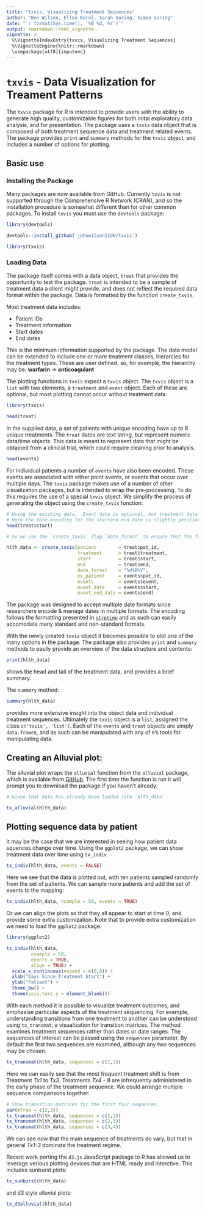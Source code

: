 ```yaml
---
title: "txvis, Visualizing Treatment Sequences"
author: "Ben Wilson, Ellen Korol, Sarah Goring, Simon Goring"
date: "`r format(Sys.time(), '%B %d, %Y')`"
output: rmarkdown::html_vignette
vignette: >
  %\VignetteIndexEntry{txvis, Visualizing Treatment Sequences}
  %\VignetteEngine{knitr::rmarkdown}
  \usepackage[utf8]{inputenc}
---
```


# `txvis` - Data Visualization for Treament Patterns

The `txvis` package for R is intended to provide users with the ability to generate high quality, customizable figures for both inital exploratory data analysis, and for presentation.  The package uses a `txvis` data object that is composed of both treatment sequence data and treatment related events.  The package provides `print` and `summary` methods for the `txvis` object, and includes a number of options for plotting.

## Basic use

### Installing the Package

Many packages are now available from GitHub.  Currently `txvis` is not supported through the Comprehensive R Network (CRAN), and so the installation procedure is somewhat different than for other common packages.  To install `txvis` you must use the `devtools` package:

```r
library(devtools)

devtools::install_github('johnwilsonICON/txvis')

library(txvis)
```

### Loading Data

The package itself comes with a data object, `treat` that provides the opportunity to test the package.  `treat` is intended to be a sample of treatment data a client might provide, and does not reflect the required data format within the package.  Data is formatted by the function `create_txvis`.

Most treatment data includes:

  * Patient IDs
  * Treatment information
  * Start dates
  * End dates
  
This is the minimum information supported by the package.  The data model can be extended to include one or more treatment classes, hierarcies for the treatment types.  These are user defined, so, for example, the hierarchy may be: **warfarin** -> **anticoagulant**

The plotting functions in `txvis` expect a `txvis` object. The `txvis` object is a `list` with two elements, a `treatment` and `event` object.  Each of these are optional, but most plotting cannot occur without treatment data.

```r

library(txvis)

head(treat)

```

In the supplied data, a set of patients with unique encoding have up to 8 unique treatments.  The `treat` dates are text string, but represent numeric data/time objects.  This data is meant to represent data that might be obtained from a clinical trial, which could require cleaning prior to analysis.

```r
head(events)
```

For individual patients a number of `events` have also been encoded.  These events are associated with either point events, or events that occur over multiple days.  The `txvis` package makes use of a number of other visualization packages, but is intended to wrap the pre-processing.  To do this requires the use of a special `txvis` object.  We simplify the process of generating the object using the `create_txvis` function:

```r

# Using the existing data.  Event data is optional, but treatment data is required.
# Here the date encoding for the startand end date is slightly peculiar:
head(treat$start)

# So we use the `create_txvis` flag `date_format` to ensure that the formatting is correct:

hlth_data <- create_txvis(patient        = treat$pat_id, 
                          treatment      = treat$treatment,
                          start          = treat$start,
                          end            = treat$end,
                          date_format    = "%d%B%Y",
                          ev_patient     = events$pat_id,
                          events         = events$event,
                          event_date     = events$start,
                          event_end_date = events$end)
```

The package was designed to accept multiple date formats since researchers encode & manage dates in multiple formats.  The encoding follows the formatting presented in [`strptime`](https://stat.ethz.ch/R-manual/R-devel/library/base/html/strptime.html) and as such can easily accomodate many standard and non-standard formats.

With the newly created `txvis` object it becomes possible to plot one of the many options in the package. The package also provides `print` and `summary` methods to easily provide an overview of the data structure and contents:

```r
print(hlth_data)
```

shows the head and tail of the treatment data, and provides a brief summary.

The `summary` method:

```r

summary(hlth_data)

```

provides more extensive insight into the object data and individual treatment sequences.  Ultimately the `txvis` object is a `list`, assigned the class `c('txvis', 'list')`.  Each of the `events` and `treat` objects are simply `data.frame`s, and as such can be manipulated with any of `R`'s tools for manipulating data.

## Creating an Alluvial plot:

The alluvial plot wraps the `alluvial` function from the `alluvial` package, which is available from [GitHub](https://github.com/mbojan/alluvial).  The first time the function is run it will prompt you to download the package if you haven't already.

```r
# Given that data has already been loaded into `hlth_data`

tx_alluvial(hlth_data)
```

## Plotting sequence data by patient

It may be the case that we are interested in seeing how patient data squences change over time.  Using the `ggplot2` package, we can show treatment data over time using `tx_indiv`

```r

tx_indiv(hlth_data, events = FALSE)

```

Here we see that the data is plotted out, with ten patients sampled randomly from the set of patients.  We can sample more patients and add the set of events to the mapping:

```r
tx_indiv(hlth_data, nsample = 50, events = TRUE)
```

Or we can align the plots so that they all appear to start at time 0, and provide some extra customization.  Note that to provide extra customization we need to load the `ggplot2` package.

```r

library(ggplot2)

tx_indiv(hlth_data, 
         nsample = 50, 
         events = TRUE, 
         align = TRUE) +
  scale_x_continuous(expand = c(0,0)) +
  xlab("Days Since Treatment Start") +
  ylab("Patient") +
  theme_bw() +
  theme(axis.text.y = element_blank())

```

With each method it is possible to visualize treatment outcomes, and emphasise particular aspects of the treatment sequencing.  For example, understanding transitions from one treatment to another can be understood using `tx_transmat`, a visualization for transition matrices.  The method examines treatment sequences rather than dates or date ranges.  The sequences of interest can be passed using the `sequences` parameter.  By default the first two sequences are examined, although any two sequences may be chosen.


```r

tx_transmat(hlth_data, sequences = c(1,2))

```

Here we can easily see that the most frequent treatment shift is from Treatment *Tx1* to *Tx3*.  Treatments *Tx4 - 8* are infrequently administered in the early phase of the treatment sequence.  We could arrange multiple sequence comparisons together:

```r

# Show transition matrices for the first four sequences.
par(mfrow = c(2,2))
tx_transmat(hlth_data, sequences = c(1,2))
tx_transmat(hlth_data, sequences = c(2,3))
tx_transmat(hlth_data, sequences = c(3,4))
```

We can see now that the main sequence of treatments do vary, but that in general *Tx1-3* dominate the treatment regime.

Recent work porting the `d3.js` JavaScript package to R has allowed us to leverage verious plotting devices that are HTML ready and interctive.  This includes sunburst plots:

```r
tx_sunburst(hlth_data)
```

and d3 style alluvial plots:

```r
tx_d3alluvial(hlth_data)
```

